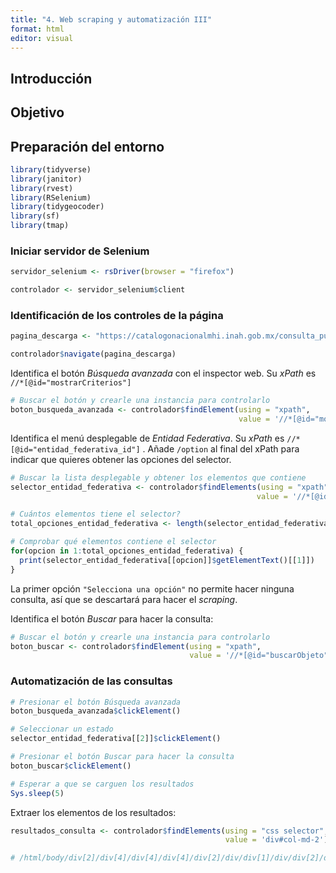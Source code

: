 ```yaml
---
title: "4. Web scraping y automatización III"
format: html
editor: visual
---
```


## Introducción

## Objetivo

## Preparación del entorno

```r
library(tidyverse)
library(janitor)
library(rvest)
library(RSelenium)
library(tidygeocoder)
library(sf)
library(tmap)
```

### Iniciar servidor de Selenium

```r
servidor_selenium <- rsDriver(browser = "firefox")
```

```r
controlador <- servidor_selenium$client
```

### Identificación de los controles de la página

```r
pagina_descarga <- "https://catalogonacionalmhi.inah.gob.mx/consulta_publica/"

controlador$navigate(pagina_descarga)
```

Identifica el botón *Búsqueda avanzada* con el inspector web. Su *xPath* es `//*[@id="mostrarCriterios"]`

```r
# Buscar el botón y crearle una instancia para controlarlo
boton_busqueda_avanzada <- controlador$findElement(using = "xpath",
                                                   value = '//*[@id="mostrarCriterios"]')
```

Identifica el menú desplegable de *Entidad Federativa*. Su *xPath* es `//*[@id="entidad_federativa_id"]` . Añade `/option` al final del xPath para indicar que quieres obtener las opciones del selector.

```r
# Buscar la lista desplegable y obtener los elementos que contiene
selector_entidad_federativa <- controlador$findElements(using = "xpath",
                                                       value = '//*[@id="entidad_federativa_id"]/option')

# Cuántos elementos tiene el selector?
total_opciones_entidad_federativa <- length(selector_entidad_federativa)

# Comprobar qué elementos contiene el selector
for(opcion in 1:total_opciones_entidad_federativa) {
  print(selector_entidad_federativa[[opcion]]$getElementText()[[1]])
}
```

La primer opción `"Selecciona una opción"` no permite hacer ninguna consulta, así que se descartará para hacer el *scraping*.

Identifica el botón *Buscar* para hacer la consulta:

```r
# Buscar el botón y crearle una instancia para controlarlo
boton_buscar <- controlador$findElement(using = "xpath",
                                        value = '//*[@id="buscarObjeto"]')
```

### Automatización de las consultas

```r
# Presionar el botón Búsqueda avanzada
boton_busqueda_avanzada$clickElement()
```

```r
# Seleccionar un estado
selector_entidad_federativa[[2]]$clickElement()
```

```r
# Presionar el botón Buscar para hacer la consulta
boton_buscar$clickElement()
```

```r
# Esperar a que se carguen los resultados
Sys.sleep(5)
```

Extraer los elementos de los resultados:

```r
resultados_consulta <- controlador$findElements(using = "css selector",
                                                value = 'div#col-md-2')

# /html/body/div[2]/div[4]/div[4]/div[4]/div[2]/div/div[1]/div/div[2]/div/div[1]/div[3]
```
